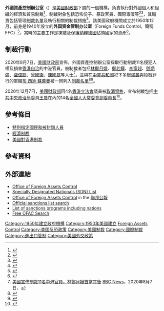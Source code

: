 {{Infobox government agency
| agency_name     = 外國資產控制辦公室<br>Office of Foreign Assets Control
| type            =
| seal            = Logo of the U.S. Office of Foreign Assets Control (OFAC).jpg
| seal_width      =
| seal_caption    =
| logo            =
| logo_width      =
| logo_caption    =
| picture         =
| picture_width   =
| picture_caption =
| formed          = 1950年12月
| preceding1      = 外国资金管制办公室<br>Office of Foreign Funds Control
| dissolved       =
| superseding     =
| agency_type     =
| jurisdiction    =
| headquarters    = {{USA}}[[華盛頓哥倫比亞特區|華盛頓哥倫比亞特區]]
| motto           =
| employees       = 大約200 (2013)<ref>Klimasinska, Kasia, Dakin Campbell and Ian Katz. [https://www.bloomberg.com/news/2014-08-13/banks-woo-treasury-sanctions-pros-to-navigate-complex-u-s-rules.html Banks Woo Treasury Sanctions Pros to Navigate Complex U.S. Rules] {{Wayback|url=https://www.bloomberg.com/news/2014-08-13/banks-woo-treasury-sanctions-pros-to-navigate-complex-u-s-rules.html |date=20141230024719 }}, [[彭博新聞社|彭博新聞社]], August 13, 2014.</ref>
| budget          = $3090萬 (2013)
| deputyminister1_name =
| deputyminister1_pfo  =
| deputyminister2_name =
| deputyminister2_pfo  = <!-- up to |deputyminister7_name= -->
| chief1_name     = 
| chief1_position =
| chief2_name     =
| chief2_position = <!-- up to |chief9_name= -->
| parent_department = [[美国财政部|美国财政部]]
| embed           =
}}'''外國資產控制辦公室'''（{{Lang-en|Office of Foreign Assets Control}}）是[[美國財政部|美國財政部]]下屬的一個機構，負責執行對外國個人和組織的經濟和貿易制裁<ref name="min">{{cite journal|author1=Tom C.W. Lin|title=Financial Weapons of War|journal={{link-en|Minnesota Law Review}}|date=April 2016|volume=100|issue=4|pages=1377–1440|url=http://www.minnesotalawreview.org/wp-content/uploads/2016/04/Lin_ONLINEPDF.pdf|access-date=2020-07-10|archive-date=2018-05-15|archive-url=https://web.archive.org/web/20180515104329/http://www.minnesotalawreview.org/wp-content/uploads/2016/04/Lin_ONLINEPDF.pdf|dead-url=no}}</ref>，制裁對象包括恐怖份子、暴政官員、國際毒販等<ref name="rfa-2020-08-10">{{cite news |title=跟毒梟恐怖主義者同等「招呼」：美國制裁香港官員有多「辣」？ |url=https://www.rfa.org/cantonese/news/htm/hk-sanction-08102020070251.html |accessdate=2020-08-25 |work=RFA |date=2020-08-10 |archive-date=2020-08-25 |archive-url=https://web.archive.org/web/20200825063547/https://www.rfa.org/cantonese/news/htm/hk-sanction-08102020070251.html |dead-url=no }}</ref><ref name="upmedia-2020-08-08">{{cite news |title=美財部出手制裁11名中港官員　林鄭次子哈佛念書受影響 |url=https://www.upmedia.mg/news_info.php?SerialNo=93438 |accessdate=2020-08-25 |work=上報 |date=2020-08-08 |archive-date=2020-08-29 |archive-url=https://web.archive.org/web/20200829083249/https://www.upmedia.mg/news_info.php?SerialNo=93438 |dead-url=yes }}</ref>，其職責包括管理[[特別指定國民和被封鎖人員|制裁名單]]及執行相關的制裁措施<ref name="mingpao-2020-08-08">{{cite news |title=列入封鎖名單 禁境內企業提供服務資金 |url=https://news.mingpao.com/pns/%E8%A6%81%E8%81%9E/article/20200808/s00001/1596825747575/%E5%88%97%E5%85%A5%E5%B0%81%E9%8E%96%E5%90%8D%E5%96%AE-%E7%A6%81%E5%A2%83%E5%85%A7%E4%BC%81%E6%A5%AD%E6%8F%90%E4%BE%9B%E6%9C%8D%E5%8B%99%E8%B3%87%E9%87%91 |accessdate=2020-08-25 |work=明報 |date=2020-08-08 |archive-date=2020-10-25 |archive-url=https://web.archive.org/web/20201025201718/https://news.mingpao.com/pns/%E8%A6%81%E8%81%9E/article/20200808/s00001/1596825747575/%E5%88%97%E5%85%A5%E5%B0%81%E9%8E%96%E5%90%8D%E5%96%AE-%E7%A6%81%E5%A2%83%E5%85%A7%E4%BC%81%E6%A5%AD%E6%8F%90%E4%BE%9B%E6%9C%8D%E5%8B%99%E8%B3%87%E9%87%91 |dead-url=no }}</ref>。該美國政府機關成立於1950年12月，前身是1940年設立的'''外国资金管制办公室'''（Foreign Funds Control，簡稱FFC）<ref>{{Cite web|title=起底美国财政部海外资产控制办公室|url=http://www.xinhuanet.com/globe/2020-02/24/c_138791756.htm|access-date=2021-09-02|author=2020-02-24|work=[[新华网|新华网]]|publisher=环球杂志|language=zh|archive-date=2020-07-10|archive-url=https://web.archive.org/web/20200710102940/http://www.xinhuanet.com//globe/2020-02/24/c_138791756.htm|dead-url=no}}</ref>，當時的主要工作是凍結及保護[[納粹德國|納粹德國]]佔領國家的資產<ref name="About OFAC">{{cite web |title=About OFAC |url=https://www.treasury.gov/about/organizational-structure/offices/pages/office-of-foreign-assets-control.aspx |website=www.treasury.gov |accessdate=2020-08-25 |archive-date=2020-08-21 |archive-url=https://web.archive.org/web/20200821154409/https://www.treasury.gov/about/organizational-structure/offices/Pages/Office-of-Foreign-Assets-Control.aspx |dead-url=no }}</ref>。

== 制裁行動 ==
2020年8月7日，[[美國財政部|美國財政部]]宣佈，外國資產控制辦公室採取行動制裁11名侵犯人權及損害[[香港自治|香港自治]]的中港官員，被制裁者包括[[林鄭月娥|林鄭月娥]]、[[鄭若驊|鄭若驊]]、[[李家超|李家超]]、[[鄧炳強|鄧炳強]]、[[盧偉聰|盧偉聰]]、[[曾國衞|曾國衞]]、[[陳國基|陳國基]]等人士<ref>[https://www.bbc.com/zhongwen/trad/world-53700444 美國宣佈制裁11名中港官員，林鄭月娥首當其衝] [[英國廣播公司新聞|BBC News]]{{Wayback|url=https://www.bbc.com/zhongwen/trad/world-53700444|date=20200808130218}}，2020年8月7日，</ref>，並與在[[中非共和國|中非共和國]]犯下多起[[強姦|強姦]]與殺戮罪行的軍閥[[布·西迪·蘇萊曼|布·西迪·蘇萊曼]]被一同列入[[特別指定國民和被封鎖人員|制裁名單]]<ref>{{cite news |title=Hong Kong-related Designations; Central African Republic Designation |url=https://www.treasury.gov/resource-center/sanctions/OFAC-Enforcement/Pages/20200807.aspx |publisher=U.S. DEPARTMENT OF THE TREASURY |date=2020-08-07 |accessdate=2020-08-25 |archive-date=2020-08-23 |archive-url=https://web.archive.org/web/20200823172959/https://www.treasury.gov/resource-center/sanctions/OFAC-Enforcement/Pages/20200807.aspx |dead-url=no }}</ref><ref name="sm1087">{{cite news |title=Treasury Sanctions Militia Leader in Central African Republic for Human Rights Abuse |url=https://home.treasury.gov/news/press-releases/sm1087 |publisher=U.S. DEPARTMENT OF THE TREASURY |date=2020-08-07 |accessdate=2020-08-25 |archive-date=2020-08-22 |archive-url=https://web.archive.org/web/20200822092851/https://home.treasury.gov/news/press-releases/sm1087 |dead-url=no }}</ref>。

2020年12月7日，[[美國財政部|美國財政部]]因4名[[香港立法會|香港立法會]]議員被[[全国人民代表大会常务委员会关于香港特别行政区立法会议员资格问题的决定|取消資格]]，宣布制裁包括[[中共中央政治局|中共中央政治局]]委員[[王晨_(政治人物)|王晨]]在內的14名[[全國人民代表大會常務委員會副委員長|全國人大常委會副委員長]]<ref>{{cite news |title=Hong Kong-related Designations |url=https://home.treasury.gov/policy-issues/financial-sanctions/recent-actions/20201207 |publisher=U.S. DEPARTMENT OF THE TREASURY |date=2020-12-07 |accessdate=2020-12-07 |archive-date=2020-12-07 |archive-url=https://web.archive.org/web/20201207162753/https://home.treasury.gov/policy-issues/financial-sanctions/recent-actions/20201207 |dead-url=no }}</ref>。

==參考條目==
*[[特別指定國民和被封鎖人員|特別指定國民和被封鎖人員]]
*[[經濟制裁|經濟制裁]]
*[[美國對香港制裁|美國對香港制裁]]

== 參考資料 ==
{{Reflist|2}}

== 外部連結 ==
*[https://www.treasury.gov/about/organizational-structure/offices/Pages/Office-of-Foreign-Assets-Control.aspx Office of Foreign Assets Control]{{Wayback|url=https://www.treasury.gov/about/organizational-structure/offices/Pages/Office-of-Foreign-Assets-Control.aspx |date=20200711104239 }}
*[https://www.treasury.gov/resource-center/sanctions/SDN-List/Pages/default.aspx Specially Designated Nationals (SDN) List]{{Wayback|url=https://www.treasury.gov/resource-center/sanctions/SDN-List/Pages/default.aspx |date=20180814041008 }}
*[https://www.federalregister.gov/agencies/foreign-assets-control-office Office of Foreign Assets Control]{{Wayback|url=https://www.federalregister.gov/agencies/foreign-assets-control-office |date=20200715063620 }} in the [[聯邦公報|聯邦公報]]
*[https://sanctionssearch.ofac.treas.gov Official sanctions list search]{{Wayback|url=https://sanctionssearch.ofac.treas.gov/ |date=20201002125910 }}
*[https://www.treasury.gov/resource-center/sanctions/Programs/Pages/Programs.aspx List of sanctions programs including nations]{{Wayback|url=https://www.treasury.gov/resource-center/sanctions/Programs/Pages/Programs.aspx |date=20200710140902 }}
*[https://namescan.io/FreeSanctionsCheck.aspx Free OFAC Search]{{Wayback|url=https://namescan.io/FreeSanctionsCheck.aspx |date=20200421211026 }}

[[Category:1950年建立政府機構|Category:1950年建立政府機構]]
[[Category:1950年美國建立|Category:1950年美國建立]]
[[Category:美国财政部机构|Foreign Assets Control]]
[[Category:美国反恐政策|Category:美国反恐政策]]
[[Category:美國制裁|Category:美國制裁]]
[[Category:國際制裁|Category:國際制裁]]
[[Category:進出口管制|Category:進出口管制]]
[[Category:美國外交政策|Category:美國外交政策]]